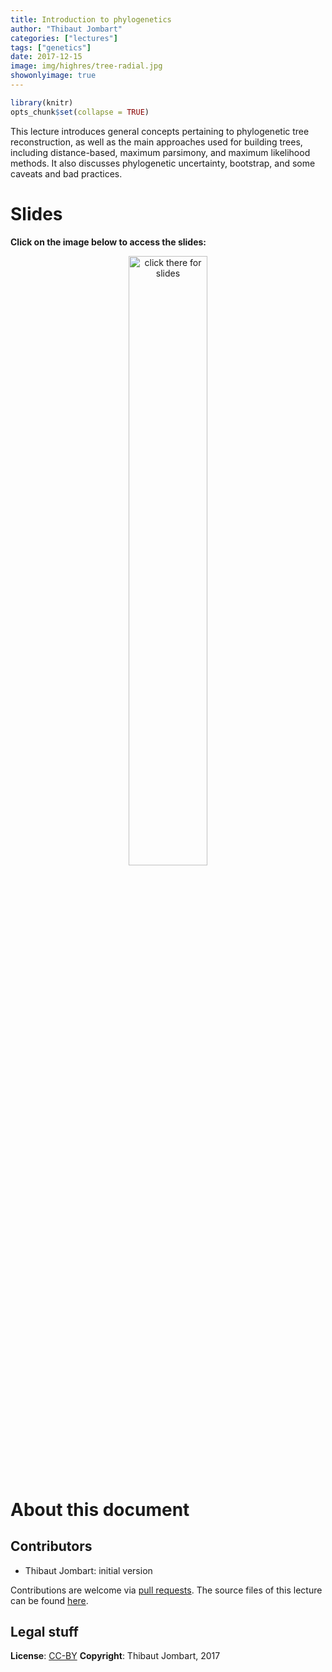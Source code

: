 ```yaml
---
title: Introduction to phylogenetics
author: "Thibaut Jombart"
categories: ["lectures"]
tags: ["genetics"]
date: 2017-12-15
image: img/highres/tree-radial.jpg
showonlyimage: true
---
```


	
```r
library(knitr)
opts_chunk$set(collapse = TRUE)
```

This lecture introduces general concepts pertaining to phylogenetic tree
reconstruction, as well as the main approaches used for building trees,
including distance-based, maximum parsimony, and maximum likelihood methods. It
also discusses phylogenetic uncertainty, bootstrap, and some caveats and bad
practices.



# Slides

**Click on the image below to access the slides:**

<center>
<a href="../../slides/lecture-phylogenetics/lecture-phylogenetics.pdf"><img class="gateway" src="../../img/highres/tree-radial.jpg" width="50%" alt="click there for slides" align="middle"></a>
</center>





# About this document

## Contributors

- Thibaut Jombart: initial version



Contributions are welcome via [pull
requests](https://github.com/reconhub/learn/pulls). The source files of this lecture can be found
[here](https://github.com/thibautjombart/lecture-phylogenetics/).



## Legal stuff

**License**: [CC-BY](https://creativecommons.org/licenses/by/3.0/)
**Copyright**: Thibaut Jombart, 2017 
